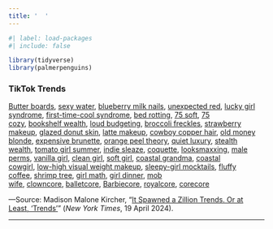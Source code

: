 ```yaml
---
title: '  '
---
```


```r
#| label: load-packages
#| include: false

library(tidyverse)
library(palmerpenguins)
```

### TikTok Trends

[Butter boards](https://www.nytimes.com/2022/09/30/dining/butter-boards.html), [sexy water](https://www.popsugar.com/fitness/sexy-water-49347542), [blueberry milk nails](https://www.realsimple.com/blueberry-milk-nails-7562399), [unexpected red](https://www.nytimes.com/2024/02/16/style/what-is-unexpected-red.html), [lucky girl syndrome](https://www.harpersbazaar.com/uk/beauty/mind-body/a42590695/lucky-girl-syndrome/), [first-time-cool syndrome](https://www.vox.com/culture/24062406/tiktok-trends-slang-terms-coining), [bed rotting](https://www.nytimes.com/2024/02/17/well/bed-rotting-hurkle-durkle.html), [75 soft](https://www.glamourmagazine.co.uk/article/75-soft-challenge-tiktok), [75 cozy](https://afterschool.substack.com/p/75-cozy-and-cold-fish), [bookshelf wealth](https://www.nytimes.com/2024/01/15/style/do-you-have-bookshelf-wealth.html), [loud budgeting](https://www.nytimes.com/interactive/2024/03/22/business/what-is-loud-budgeting.html), [broccoli freckles](https://nypost.com/2024/03/08/lifestyle/gen-z-millennials-are-obsessed-with-broccoli-freckles-trend/), [strawberry makeup](https://www.elle.com/beauty/makeup-skin-care/a44506818/hailey-bieber-strawberry-makeup-how-to/), [glazed donut skin](https://www.glamour.com/story/glazed-donut-skin-trend), [latte makeup](https://www.realsimple.com/latte-makeup-7565436), [cowboy copper hair](https://www.glamour.com/story/cowboy-copper-hair-trend), [old money blonde](https://www.elle.com/uk/beauty/hair/a46900482/old-money-blonde-hair/), [expensive brunette](https://www.instyle.com/hair/hair-color/expensive-brunette-hair-trend), [orange peel theory](https://www.nytimes.com/2023/11/30/style/orange-peel-theory.html), [quiet luxury](https://www.nytimes.com/2023/07/22/style/quiet-luxury-wealth-status.html), [stealth wealth](https://www.theatlantic.com/technology/archive/2023/05/stealth-wealth-fashion-trend-succession-tiktok/674065/), [tomato girl summer](https://www.teenvogue.com/story/tiktok-tomato-girl-summer-aesthetic-trend-explained), [indie sleaze](https://www.vice.com/en/article/wxjnnm/vice-guide-indie-sleaze), [coquette](https://www.nytimes.com/2023/09/26/style/ribbons-bows-nyfw-tiktok.html), [looksmaxxing](https://www.nytimes.com/2023/11/06/style/looksmaxxing-tik-tok-dillon-latham.html), [male perms](https://www.nytimes.com/2023/04/29/style/korean-men-perm.html), [vanilla girl](https://www.today.com/life/vanilla-girl-aesthetic-tiktok-trend-rcna73817), [clean girl](https://www.byrdie.com/clean-girl-aesthetic-critique-6744031), [soft girl](https://www.glamourmagazine.co.uk/article/soft-girl-aesthetic), [coastal grandma](https://www.today.com/shop/coastal-grandmother-style-t253673), [coastal cowgirl](https://people.com/coastal-cowgirl-fashion-trend-everything-to-know-7503901), [low-high visual weight makeup](https://mashable.com/article/what-is-visual-weight-face-makeup-tiktok), [sleepy-girl mocktails](https://www.nytimes.com/2024/01/17/well/live/sleepy-girl-mocktail-cherry-magnesium.html), [fluffy coffee](https://www.today.com/food/what-whipped-coffee-tiktok-trend-t176307), [shrimp tree](https://www.eater.com/24007037/vintage-1970s-shrimp-christmas-tree-centerpiece-trend), [girl math](https://www.cbsnews.com/baltimore/news/what-is-girl-math-tiktok-budgeting/), [girl dinner](https://www.nytimes.com/2023/07/08/style/girl-dinner.html), [mob wife](https://www.nytimes.com/2024/01/28/style/mob-wife-aesthetic-trend.html), [clowncore](https://harpersbazaar.com.au/clowncore-fashion-trend/), [balletcore](https://www.whowhatwear.com/balletcore-trend), [Barbiecore](https://people.com/style/barbiecore-fashion-trend-everything-to-know/), [royalcore](https://www.housebeautiful.com/uk/decorate/looks/a37979440/royalcore/), [corecore](https://time.com/6248637/corecore-tiktok-aesthetic/)

---Source: Madison Malone Kircher, "[It Spawned a Zillion Trends. Or at Least, 'Trends'](https://www.nytimes.com/interactive/2024/04/18/business/media/tiktok-ban-american-culture.html)" (*New York Times*, 19 April 2024).

***  

